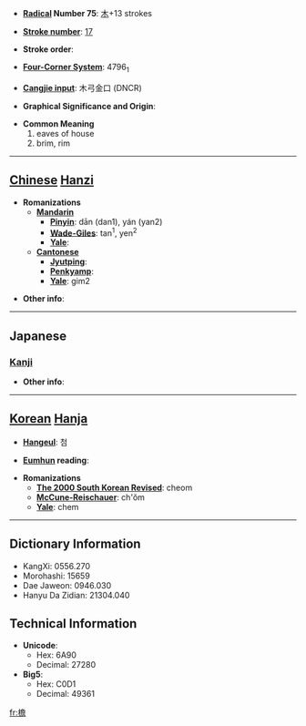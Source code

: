 * '''[[Wiktionary:Chinese radical index| Radical]] Number 75''': [[Wiktionary:Chinese radical index 木|木]]+13 strokes

* '''[[Wiktionary:Chinese total strokes index|Stroke number]]''': [[Wiktionary:Chinese total strokes index 17|17]]

* '''Stroke order''': 

* '''[[Wiktionary:Chinese four corner index|Four-Corner System]]''': 4796<sub>1</sub>

* '''[[Wiktionary:Chinese Cangjie index|Cangjie input]]''': 木弓金口 (DNCR)

* '''Graphical Significance and Origin''': 

* '''Common Meaning'''
*#eaves of house
*# brim, rim


----

== [[Chinese]] [[Hanzi]] ==

* '''Romanizations'''
** '''[[Mandarin]]'''
*** '''[[Pinyin]]''': dān (dan1), yán (yan2)
*** '''[[Wade-Giles]]''': tan<sup>1</sup>, yen<sup>2</sup>
*** '''[[Yale]]''': 
** '''[[Cantonese]]'''
*** '''[[Jyutping]]''':
*** '''[[Penkyamp]]''': 
*** '''[[Yale]]''': gim2

* '''Other info''': 

----

==Japanese==
===[[Kanji]]===
{{kanji|on readings=[[えん]] (en), [[たん]] (tan)
|kun readings=[[ひさし]] (hisashi)
}}

* '''Other info''':  

----

== [[Korean]] [[Hanja]] ==

* '''[[Hangeul]]''': 첨

* '''[[Eumhun]] reading''': 

* '''Romanizations'''
** '''[[The 2000 South Korean Revised Romanization|The 2000 South Korean Revised]]''': cheom
** '''[[McCune-Reischauer]]''': ch'ŏm
** '''[[Yale]]''': chem

----

== Dictionary Information ==

* KangXi: 0556.270
* Morohashi: 15659
* Dae Jaweon: 0946.030
* Hanyu Da Zidian: 21304.040

== Technical Information ==

* '''Unicode''':
** Hex: 6A90
** Decimal: 27280
* '''Big5''':
** Hex: C0D1
** Decimal: 49361

[[fr:檐]]